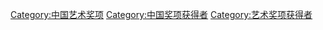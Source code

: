 [[Category:中国艺术奖项|Category:中国艺术奖项]]
[[Category:中国奖项获得者|Category:中国奖项获得者]]
[[Category:艺术奖项获得者|Category:艺术奖项获得者]]